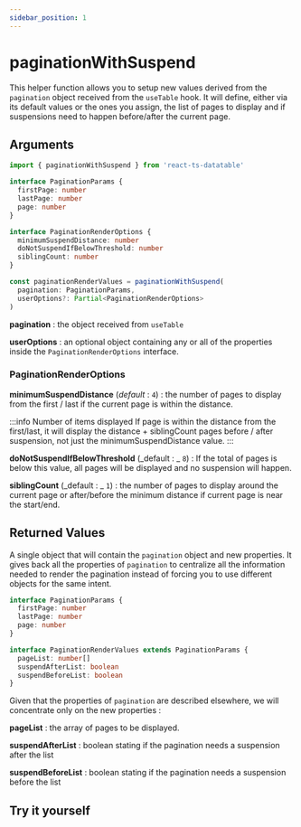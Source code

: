 ```yaml
---
sidebar_position: 1
---
```


# paginationWithSuspend

This helper function allows you to setup new values derived from the `pagination` object received from the `useTable` hook. It will define, either via its default values or the ones you assign, the list of pages to display and if suspensions need to happen before/after the current page.

## Arguments

```typescript
import { paginationWithSuspend } from 'react-ts-datatable'

interface PaginationParams {
  firstPage: number
  lastPage: number
  page: number
}

interface PaginationRenderOptions {
  minimumSuspendDistance: number
  doNotSuspendIfBelowThreshold: number
  siblingCount: number
}

const paginationRenderValues = paginationWithSuspend(
  pagination: PaginationParams,
  userOptions?: Partial<PaginationRenderOptions>
)
```

**pagination** : the object received from `useTable`

**userOptions** : an optional object containing any or all of the properties inside the `PaginationRenderOptions` interface.

### PaginationRenderOptions

**minimumSuspendDistance** (_default_ : `4`) : the number of pages to display from the first / last if the current page is within the distance.

:::info Number of items displayed
If page is within the distance from the first/last, it will display the distance + siblingCount pages before / after suspension, not just the minimumSuspendDistance value.
:::

**doNotSuspendIfBelowThreshold** (_default : _ `8`) : If the total of pages is below this value, all pages will be displayed and no suspension will happen.

**siblingCount** (_default : _ `1`) : the number of pages to display around the current page or after/before the minimum distance if current page is near the start/end.

## Returned Values

A single object that will contain the `pagination` object and new properties. It gives back all the properties of `pagination` to centralize all the information needed to render the pagination instead of forcing you to use different objects for the same intent.

```typescript
interface PaginationParams {
  firstPage: number
  lastPage: number
  page: number
}

interface PaginationRenderValues extends PaginationParams {
  pageList: number[]
  suspendAfterList: boolean
  suspendBeforeList: boolean
}
```

Given that the properties of `pagination` are described elsewhere, we will concentrate only on the new properties :

**pageList** : the array of pages to be displayed.

**suspendAfterList** : boolean stating if the pagination needs a suspension after the list

**suspendBeforeList** : boolean stating if the pagination needs a suspension before the list

## Try it yourself


<PaginationRender />
